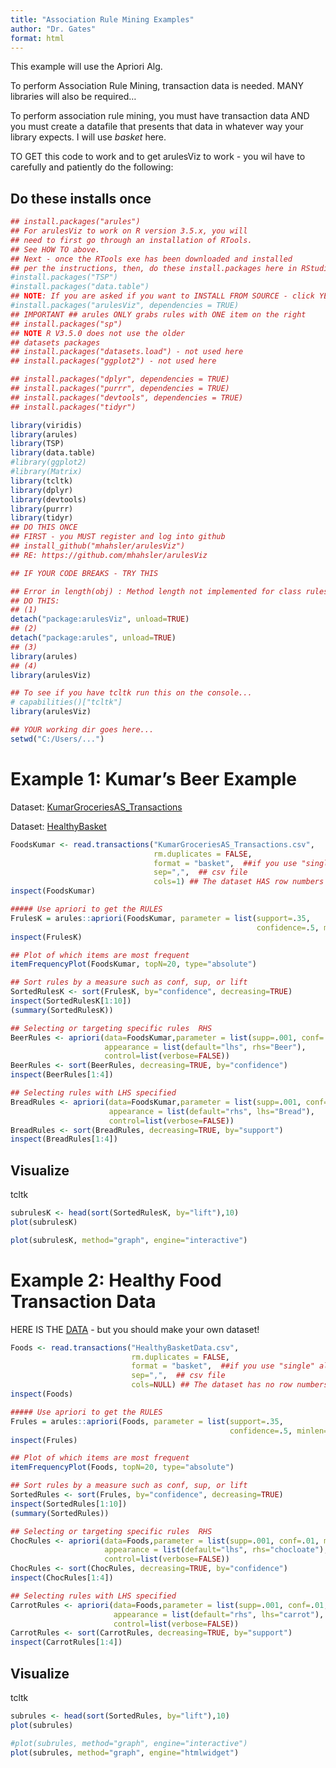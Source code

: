 ```yaml
---
title: "Association Rule Mining Examples"
author: "Dr. Gates"
format: html
---
```



This example will use the Apriori Alg.

To perform Association Rule Mining, transaction data is needed. 
MANY libraries will also be required... 

To perform association rule mining, you must have transaction data AND you must create a datafile that presents that data in whatever way your library expects. I will use *basket* here.


TO GET this code to work and to get arulesViz to work - 
you wil have to carefully and patiently do the following:

## Do these installs once
```r
## install.packages("arules")
## For arulesViz to work on R version 3.5.x, you will
## need to first go through an installation of RTools. 
## See HOW TO above.
## Next - once the RTools exe has been downloaded and installed
## per the instructions, then, do these install.packages here in RStudio:
#install.packages("TSP")
#install.packages("data.table")
## NOTE: If you are asked if you want to INSTALL FROM SOURCE - click YES!
#install.packages("arulesViz", dependencies = TRUE)
## IMPORTANT ## arules ONLY grabs rules with ONE item on the right
## install.packages("sp")
## NOTE R V3.5.0 does not use the older
## datasets packages
## install.packages("datasets.load") - not used here
## install.packages("ggplot2") - not used here

## install.packages("dplyr", dependencies = TRUE)
## install.packages("purrr", dependencies = TRUE)
## install.packages("devtools", dependencies = TRUE)
## install.packages("tidyr")
```
```r
library(viridis)
library(arules)
library(TSP)
library(data.table)
#library(ggplot2)
#library(Matrix)
library(tcltk)
library(dplyr)
library(devtools)
library(purrr)
library(tidyr)
## DO THIS ONCE
## FIRST - you MUST register and log into github
## install_github("mhahsler/arulesViz")
## RE: https://github.com/mhahsler/arulesViz
```
```r
## IF YOUR CODE BREAKS - TRY THIS

## Error in length(obj) : Method length not implemented for class rules 
## DO THIS: 
## (1) 
detach("package:arulesViz", unload=TRUE)
## (2) 
detach("package:arules", unload=TRUE)
## (3) 
library(arules)
## (4) 
library(arulesViz)
```
```r
## To see if you have tcltk run this on the console...
# capabilities()["tcltk"]
library(arulesViz)
```

```r
## YOUR working dir goes here...
setwd("C:/Users/...")
```





# Example 1: Kumar's Beer Example

Dataset: [KumarGroceriesAS_Transactions](https://drive.google.com/file/d/1BvU3iXtrwxfjBsRShaDgI-Ldh7Y3XSEn/view?usp=sharing)

Dataset: [HealthyBasket](https://drive.google.com/file/d/1qaWSTwjrj7tNB43zLss9KC_ecJKp6W4g/view?usp=sharing)

```r
FoodsKumar <- read.transactions("KumarGroceriesAS_Transactions.csv",
                                rm.duplicates = FALSE, 
                                format = "basket",  ##if you use "single" also use cols=c(1,2)
                                sep=",",  ## csv file
                                cols=1) ## The dataset HAS row numbers
inspect(FoodsKumar)
```
```r
##### Use apriori to get the RULES
FrulesK = arules::apriori(FoodsKumar, parameter = list(support=.35, 
                                                       confidence=.5, minlen=2))
inspect(FrulesK)

## Plot of which items are most frequent
itemFrequencyPlot(FoodsKumar, topN=20, type="absolute")

## Sort rules by a measure such as conf, sup, or lift
SortedRulesK <- sort(FrulesK, by="confidence", decreasing=TRUE)
inspect(SortedRulesK[1:10])
(summary(SortedRulesK))

## Selecting or targeting specific rules  RHS
BeerRules <- apriori(data=FoodsKumar,parameter = list(supp=.001, conf=.01, minlen=2),
                     appearance = list(default="lhs", rhs="Beer"),
                     control=list(verbose=FALSE))
BeerRules <- sort(BeerRules, decreasing=TRUE, by="confidence")
inspect(BeerRules[1:4])

## Selecting rules with LHS specified
BreadRules <- apriori(data=FoodsKumar,parameter = list(supp=.001, conf=.01, minlen=2),
                      appearance = list(default="rhs", lhs="Bread"),
                      control=list(verbose=FALSE))
BreadRules <- sort(BreadRules, decreasing=TRUE, by="support")
inspect(BreadRules[1:4])
```
## Visualize
tcltk
```r
subrulesK <- head(sort(SortedRulesK, by="lift"),10)
plot(subrulesK)

plot(subrulesK, method="graph", engine="interactive")
```



# Example 2: Healthy Food Transaction Data

HERE IS THE [DATA](https://drive.google.com/file/d/1qaWSTwjrj7tNB43zLss9KC_ecJKp6W4g/view?usp=sharing) - but you should make your own dataset!

```r
Foods <- read.transactions("HealthyBasketData.csv",
                           rm.duplicates = FALSE, 
                           format = "basket",  ##if you use "single" also use cols=c(1,2)
                           sep=",",  ## csv file
                           cols=NULL) ## The dataset has no row numbers
inspect(Foods)
```
```r
##### Use apriori to get the RULES
Frules = arules::apriori(Foods, parameter = list(support=.35, 
                                                 confidence=.5, minlen=2))
inspect(Frules)

## Plot of which items are most frequent
itemFrequencyPlot(Foods, topN=20, type="absolute")

## Sort rules by a measure such as conf, sup, or lift
SortedRules <- sort(Frules, by="confidence", decreasing=TRUE)
inspect(SortedRules[1:10])
(summary(SortedRules))

## Selecting or targeting specific rules  RHS
ChocRules <- apriori(data=Foods,parameter = list(supp=.001, conf=.01, minlen=2),
                     appearance = list(default="lhs", rhs="chocloate"),
                     control=list(verbose=FALSE))
ChocRules <- sort(ChocRules, decreasing=TRUE, by="confidence")
inspect(ChocRules[1:4])

## Selecting rules with LHS specified
CarrotRules <- apriori(data=Foods,parameter = list(supp=.001, conf=.01, minlen=2),
                       appearance = list(default="rhs", lhs="carrot"),
                       control=list(verbose=FALSE))
CarrotRules <- sort(CarrotRules, decreasing=TRUE, by="support")
inspect(CarrotRules[1:4])
```

## Visualize
tcltk
```r
subrules <- head(sort(SortedRules, by="lift"),10)
plot(subrules)

#plot(subrules, method="graph", engine="interactive")
plot(subrules, method="graph", engine="htmlwidget")
```